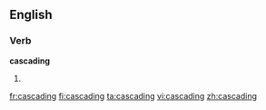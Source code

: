 ==English==

===Verb===
'''cascading'''

# {{present participle of|[[cascade]]}}

[[fr:cascading]]
[[fi:cascading]]
[[ta:cascading]]
[[vi:cascading]]
[[zh:cascading]]